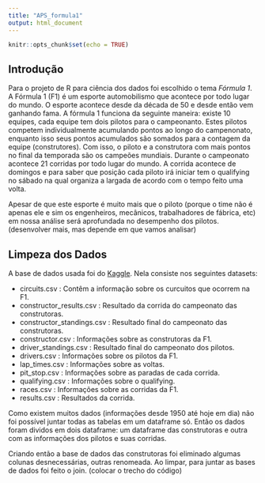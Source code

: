 ```yaml
---
title: "APS_formula1"
output: html_document
---
```


```r
knitr::opts_chunk$set(echo = TRUE)
```

## Introdução

Para o projeto de R para ciência dos dados foi escolhido o tema *Fórmula 1*. A Fórmula 1 (F1) é um esporte automobilismo que acontece por todo lugar do mundo.
O esporte acontece desde da década de 50 e desde então vem ganhando fama.
A fórmula 1 funciona da seguinte maneira: existe 10 equipes, cada equipe tem dois pilotos para o campeonanto. Estes pilotos competem individualmente acumulando pontos ao longo do campenonato, enquanto isso seus pontos acumulados são somados para a contagem da equipe (construtores). Com isso, o piloto e a construtora com mais pontos no final da temporada são os campeões mundiais.
Durante o campeonato acontece 21 corridas por todo lugar do mundo. A corrida acontece de domingos e para saber que posição cada piloto irá iniciar tem o qualifying no sábado na qual organiza a largada de acordo com o tempo feito uma volta.

Apesar de que este esporte é muito mais que o piloto (porque o time não é apenas ele e sim os engenheiros, mecânicos, trabalhadores de fábrica, etc) em nossa análise será aprofundada no desempenho dos pilotos. 
(desenvolver mais, mas depende em que vamos analisar)


## Limpeza dos Dados
A base de dados usada foi do [Kaggle](https://www.kaggle.com/rohanrao/formula-1-world-championship-1950-2020?select=races.csv). Nela consiste nos seguintes datasets:

- circuits.csv : Contêm a informação sobre os curcuitos que ocorrem na F1.
- constructor_results.csv : Resultado da corrida do campeonato das construtoras.
- constructor_standings.csv : Resultado final do campeonato das construtoras.
- constructor.csv : Informações sobre as construtoras da F1.
- driver_standings.csv : Resultado final do campeonato dos pilotos.
- drivers.csv : Informações sobre os pilotos da F1.
- lap_times.csv : Informações sobre as voltas.
- pit_stop.csv : Informações sobre as paradas de cada corrida.
- qualifying.csv : Informações sobre o qualifying.
- races.csv : Informações sobre as corridas da F1.
- results.csv : Resultados da corrida.

Como existem muitos dados (informações desde 1950 até hoje em dia) não foi possível juntar todas as tabelas em um dataframe só. Então os dados foram dividos em dois dataframe: um dataframe das construtoras e outra com as informações dos pilotos e suas corridas. 

Criando então a base de dados das construtoras foi eliminado algumas colunas desnecessárias, outras renomeada. Ao limpar, para juntar as bases de dados foi feito o join.
(colocar o trecho do código)

